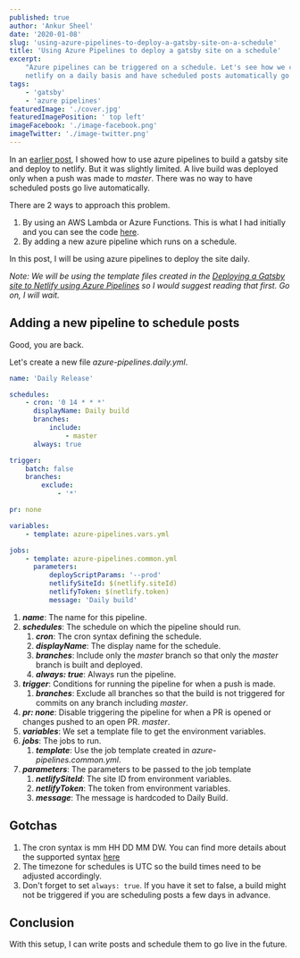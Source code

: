 ```yaml
---
published: true
author: 'Ankur Sheel'
date: '2020-01-08'
slug: 'using-azure-pipelines-to-deploy-a-gatsby-site-on-a-schedule'
title: 'Using Azure Pipelines to deploy a gatsby site on a schedule'
excerpt:
    "Azure pipelines can be triggered on a schedule. Let's see how we can use this feature to deploy our gatsby site to
    netlify on a daily basis and have scheduled posts automatically go live."
tags:
    - 'gatsby'
    - 'azure pipelines'
featuredImage: './cover.jpg'
featuredImagePosition: ' top left'
imageFacebook: './image-facebook.png'
imageTwitter: './image-twitter.png'
---
```


In an [earlier post](./deploying-a-gatsby-site-to-netlify-using-azure-pipelines), I showed how to use azure pipelines to
build a gatsby site and deploy to netlify. But it was slightly limited. A live build was deployed only when a push was
made to _master_. There was no way to have scheduled posts go live automatically.

There are 2 ways to approach this problem.

1. By using an AWS Lambda or Azure Functions. This is what I had initially and you can see the code
   [here](https://github.com/AnkurSheel/BlogFunctions).
1. By adding a new azure pipeline which runs on a schedule.

In this post, I will be using azure pipelines to deploy the site daily.

_Note: We will be using the template files created in the
[Deploying a Gatsby site to Netlify using Azure Pipelines](./deploying-a-gatsby-site-to-netlify-using-azure-pipelines)
so I would suggest reading that first. Go on, I will wait._

## Adding a new pipeline to schedule posts

Good, you are back.

Let's create a new file _azure-pipelines.daily.yml_.

```yaml
name: 'Daily Release'

schedules:
    - cron: '0 14 * * *'
      displayName: Daily build
      branches:
          include:
              - master
      always: true

trigger:
    batch: false
    branches:
        exclude:
            - '*'

pr: none

variables:
    - template: azure-pipelines.vars.yml

jobs:
    - template: azure-pipelines.common.yml
      parameters:
          deployScriptParams: '--prod'
          netlifySiteId: $(netlify.siteId)
          netlifyToken: $(netlify.token)
          message: 'Daily build'
```

1. **_name_**: The name for this pipeline.
1. **_schedules_**: The schedule on which the pipeline should run.
    1. **_cron_**: The cron syntax defining the schedule.
    1. **_displayName_**: The display name for the schedule.
    1. **_branches_**: Include only the _master_ branch so that only the _master_ branch is built and deployed.
    1. **_always: true_**: Always run the pipeline.
1. **_trigger_**: Conditions for running the pipeline for when a push is made.
    1. **_branches_**: Exclude all branches so that the build is not triggered for commits on any branch including
       _master_.
1. **_pr: none_**: Disable triggering the pipeline for when a PR is opened or changes pushed to an open PR. _master_.
1. **_variables_**: We set a template file to get the environment variables.
1. **_jobs_**: The jobs to run.
    1. **_template_**: Use the job template created in _azure-pipelines.common.yml_.
1. **_parameters_**: The parameters to be passed to the job template
    1. **_netlifySiteId_**: The site ID from environment variables.
    1. **_netlifyToken_**: The token from environment variables.
    1. **_message_**: The message is hardcoded to Daily Build.

## Gotchas

1. The cron syntax is mm HH DD MM DW. You can find more details about the supported syntax
   [here](https://docs.microsoft.com/en-us/azure/devops/pipelines/build/triggers?view=azure-devops&tabs=yaml#supported-cron-syntax)
1. The timezone for schedules is UTC so the build times need to be adjusted accordingly.
1. Don't forget to set `always: true`. If you have it set to false, a build might not be triggered if you are scheduling
   posts a few days in advance.

## Conclusion

With this setup, I can write posts and schedule them to go live in the future.
